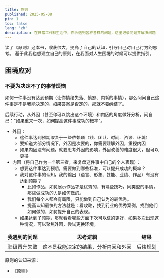 ```yaml
---
title: 原则 
published: 2025-05-08
pin: 1
toc: false
lang: 'zh'
description: 在日常工作和生活中，你会遇到各种各样的问题，这里记录问题并解决问题
---
```


读了《原则》这本书，收获很大，提高了自己的认知，引导自己对自己行为的思考。
基于此我也想建立自己的原则，在我面对人生困境的时候可以提供指引。

## 困境应对

### 不要为决定不了的事情烦恼

如何一件事没有达到预期（让你情绪失落、愤怒、内耗的事情），那么问问自己这件事是不是我能决定的，如果答案是否定的，那就不要纠结了。

后续行动，从外因（甚至你可以跳出这个环境）和内因的角度做好分析，问自己："如果重来一次，如何提高这件事成功的概率"。

- 外因：
    - 这件事达到预期取决于一些依赖项（钱、团队、时间、资源、环境）
    - 要知道大部分情况下，外因是次要的，你需要理解外因，重视内因
    - 如果内因没有问题，就要思考外因的影响，外因改善的难度很大，但可以更换
- 内因（将自己作为一个第三者，来复盘这件事中自己的个人表现）：
    - 想要这件事达到预期，需要做到哪些标准，可以提升成功的概率？
    - 我对这件事的认知，我的输出（语言、形象、技能、业绩、作品）有没有达到预期？
        - 比如作品，如何展示作品才是优秀的，有哪些技巧，同类型的事情，那些做成功的人是如何做的。
        - 我们每个人都会有局限，只能做到自己认为的最优秀。
        - 提高认知最快的方法就是：看攻略，找到行业的优秀案例，找到他们如何做的，如何提升自己的表现。
    - 如果达到了预期，那就看看哪些方面下次可以做的更好，如果多次出现这种情况，可以聚焦外因，尝试更换环境。


| 我遇到的问题| 思考逻辑 | 结果 |
|---------|------|---|
| 职级晋升失败 | 这不是我能决定的结果，分析内因和外因 | 后续规划 |


原则的认知来源：
- 《原则》
